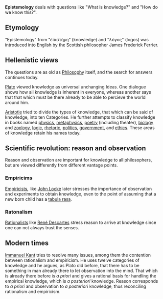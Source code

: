 '''Epistemology''' deals with questions like "What is knowledge?" and "How do we know this?".

== Etymology ==
"Epistemology" from "ἐπιστήμη" (knowledge) and "λόγος" (logos) was introduced into English by the Scottish philosopher James Frederick Ferrier.

== Hellenistic views ==
The questions are as old as [[Philosophy]] itself, and the search for answers continues today.

[[Plato]] viewed knowledge as universal unchanging Ideas. One dialogue shows how all knowledge is inherent in everyone, whereas another says that that which must be there already to be able to percieve   the world around him.

[[Aristotle]] tried to divide the types of knowledge, that which can be said of knowledge, into ten Categories. He further attempts to classify knowledge in books named [[physics]], [[metaphysics]], [[poetry]] (including theater), [[biology]] and [[zoology]], [[logic]], [[rhetoric]], [[politics]], [[government]], and [[ethics]]. These areas of knowledge retain his names today.

== Scientific revolution: reason and observation ==
Reason and observation are important for knowledge to all philosophers, but are viewed differently from different vantage points.

=== Empiricims ===
[[Empiricists]], like [[John Locke]] later stresses the importance of observation and experiments to obtain knowledge, even to the point of assuming that a new born child has a [[tabula rasa]].

=== Ratonalism ===
[[Rationalists]] like [[René Descartes]] stress reason to arrive at knowledge since one can not always trust the senses.

== Modern times ==
[[Immanuel Kant]] tries to resolve many issues, among them the contention between rationalism and empiricism. He uses twelve categories of knowledge and he argues, as Plato did before, that there has to be something in man already there to let observation into the mind. That which is already there before is ''a priori'' and gives a rational basis for handling the empirical knowledge, which is ''a posteriori'' knowledge. Reason corresponds to ''a priori'' and observation to ''a posteriori'' knowledge, thus reconciling rationalism and empiricism.